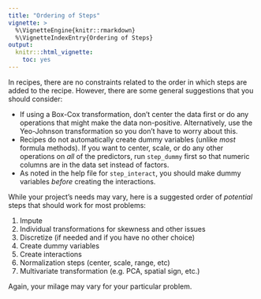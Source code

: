```yaml
---
title: "Ordering of Steps"
vignette: >
  %\VignetteEngine{knitr::rmarkdown}
  %\VignetteIndexEntry{Ordering of Steps}
output:
  knitr:::html_vignette:
    toc: yes
---
```


In recipes, there are no constraints related to the order in which steps are added to the recipe. However, there are some general suggestions that you should consider:

* If using a Box-Cox transformation, don't center the data first or do any operations that might make the data non-positive. Alternatively, use the Yeo-Johnson transformation so you don't have to worry about this. 
* Recipes do not automatically create dummy variables (unlike _most_ formula methods). If you want to center, scale, or do any other operations on _all_ of the predictors, run `step_dummy` first so that numeric columns are in the data set instead of factors. 
* As noted in the help file for `step_interact`, you should make dummy variables _before_ creating the interactions. 

While your project's needs may vary, here is a suggested order of _potential_ steps that should work for most problems:

1. Impute
1. Individual transformations for skewness and other issues
1. Discretize (if needed and if you have no other choice) 
1. Create dummy variables
1. Create interactions
1. Normalization steps (center, scale, range, etc) 
1. Multivariate transformation (e.g. PCA, spatial sign, etc.) 

Again, your milage may vary for your particular problem. 
